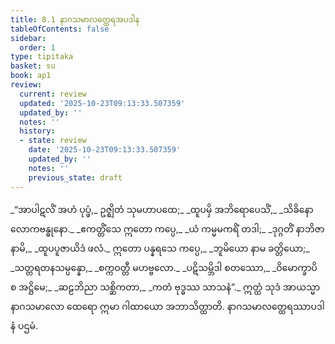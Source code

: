 ```yaml
---
title: 8.1 နာဂသမာလတ္ထေရအပဒါန
tableOfContents: false
sidebar:
  order: 1
type: tipitaka
basket: su
book: ap1
review:
  current: review
  updated: '2025-10-23T09:13:33.507359'
  updated_by: ''
  notes: ''
  history:
  - state: review
    date: '2025-10-23T09:13:33.507359'
    updated_by: ''
    notes: ''
    previous_state: draft
---
```



<ReviewStatus review={frontmatter.review} showDetails={true} />

<HypothesisAnnotation frontmatter={frontmatter} />

<DynamicBreadcrumb />

<Division number="1" book="ap1" e="ch" v="20" p="132">

<Paragraph number="1589" type="verses" book="ap1">
_“အာပါဋလိံ အဟံ ပုပ္ဖံ,_  
ဥဇ္ဈိတံ သုမဟာပထေ;_  
_ထူပမှိ အဘိရောပေသိံ,_  
_သိခိနော လောကဗန္ဓုနော._  

</Paragraph>

</Division>
<Division number="2" book="ap1" e="ch" v="20" p="132">

<Paragraph number="1590" type="verses" book="ap1">
_ဧကတ္တိံသေ ဣတော ကပ္ပေ,_  
_ယံ ကမ္မမကရိံ တဒါ;_  
_ဒုဂ္ဂတိံ နာဘိဇာနာမိ,_  
_ထူပပူဇာယိဒံ ဖလံ._  

</Paragraph>

</Division>
<Division number="3" book="ap1" e="ch" v="20" p="132">

<Paragraph number="1591" type="verses" book="ap1">
ဣတော ပန္နရသေ ကပ္ပေ,_  
_ဘူမိယော နာမ ခတ္တိယော;_  
_သတ္တရတနသမ္ပန္နော,_  
_စက္ကဝတ္တီ မဟဗ္ဗလော._  

</Paragraph>

</Division>
<Division number="4" book="ap1" e="ch" v="20" p="132">

<Paragraph number="1592" type="verses" book="ap1">
_ပဋိသမ္ဘိဒါ စတဿော,_  
_ဝိမောက္ခာပိ စ အဋ္ဌိမေ;_  
_ဆဠဘိညာ သစ္ဆိကတာ,_  
_ကတံ ဗုဒ္ဓဿ သာသနံ”._  

</Paragraph>

<Paragraph number="1593" book="ap1">
ဣတ္ထံ သုဒံ အာယသ္မာ နာဂသမာလော ထေရော ဣမာ ဂါထာယော အဘာသိတ္ထာတိ.

</Paragraph>
</Division>

<Paragraph number="1594" type="center" book="ap1">
နာဂသမာလတ္ထေရဿာပဒါနံ ပဌမံ.
</Paragraph>